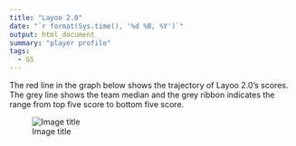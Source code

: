 ```yaml
---
title: "Layoo 2.0"
date: "`r format(Sys.time(), '%d %B, %Y')`"
output: html_document
summary: "player profile"
tags:
  - GS
---
```


The red line in the graph below shows the trajectory of Layoo 2.0's scores. The grey line shows the team median and the grey ribbon indicates the range from top five score to bottom five score.

![Image title](Layoo20.jpg)
